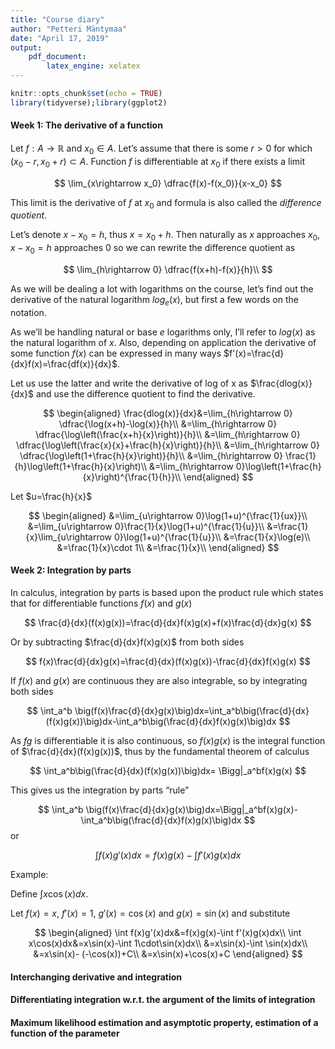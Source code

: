 ```yaml
---
title: "Course diary"
author: "Petteri Mäntymaa"
date: "April 17, 2019"
output:
    pdf_document:
        latex_engine: xelatex
---
```


```r
knitr::opts_chunk$set(echo = TRUE)
library(tidyverse);library(ggplot2)
```

#### Week 1: The derivative of a function

Let $f: A \rightarrow \mathbb{R}$ and $x_0 \in A$. Let's assume that there is some $r>0$ for which $(x_0 - r, x_0 + r) \subset A$. Function $f$ is differentiable at $x_0$ if there exists a limit

$$
\lim_{x\rightarrow x_0} \dfrac{f(x)-f(x_0)}{x-x_0}
$$

This limit is the derivative of $f$ at $x_0$ and formula is also called the *difference quotient*.

Let's denote $x-x_0 = h$, thus $x = x_0 + h$. Then naturally as $x$ approaches $x_0$, $x-x_0 = h$ approaches $0$ so we can rewrite the difference quotient as

$$
\lim_{h\rightarrow 0} \dfrac{f(x+h)-f(x)}{h}\\
$$

As we will be dealing a lot with logarithms on the course, let's find out the derivative of the natural logarithm $log_e(x)$, but first a few words on the notation.

As we'll be handling natural or base $e$ logarithms only, I'll refer to $log(x)$ as the natural logarithm of $x$. Also, depending on application the derivative of some function $f(x)$ can be expressed in many ways $f'(x)=\frac{d}{dx}f(x)=\frac{df(x)}{dx}$. 

Let us use the latter and write the derivative of log of x as $\frac{dlog(x)}{dx}$ and use the difference quotient to find the derivative.

$$
\begin{aligned}
\frac{dlog(x)}{dx}&=\lim_{h\rightarrow 0} \dfrac{\log(x+h)-\log(x)}{h}\\
&=\lim_{h\rightarrow 0} \dfrac{\log\left(\frac{x+h}{x}\right)}{h}\\
&=\lim_{h\rightarrow 0} \dfrac{\log\left(\frac{x}{x}+\frac{h}{x}\right)}{h}\\
&=\lim_{h\rightarrow 0} \dfrac{\log\left(1+\frac{h}{x}\right)}{h}\\
&=\lim_{h\rightarrow 0} \frac{1}{h}\log\left(1+\frac{h}{x}\right)\\
&=\lim_{h\rightarrow 0}\log\left(1+\frac{h}{x}\right)^{\frac{1}{h}}\\
\end{aligned}
$$

Let $u=\frac{h}{x}$

$$
\begin{aligned}
&=\lim_{u\rightarrow 0}\log(1+u)^{\frac{1}{ux}}\\
&=\lim_{u\rightarrow 0}\frac{1}{x}\log(1+u)^{\frac{1}{u}}\\
&=\frac{1}{x}\lim_{u\rightarrow 0}\log(1+u)^{\frac{1}{u}}\\
&=\frac{1}{x}\log(e)\\
&=\frac{1}{x}\cdot 1\\
&=\frac{1}{x}\\
\end{aligned}
$$

#### Week 2: Integration by parts

In calculus, integration by parts is based upon the product rule which states that for differentiable functions $f(x)$ and $g(x)$

$$
\frac{d}{dx}(f(x)g(x))=\frac{d}{dx}f(x)g(x)+f(x)\frac{d}{dx}g(x)
$$

Or by subtracting $\frac{d}{dx}f(x)g(x)$ from both sides

$$
f(x)\frac{d}{dx}g(x)=\frac{d}{dx}(f(x)g(x))-\frac{d}{dx}f(x)g(x)
$$

If $f(x)$ and $g(x)$ are continuous they are also integrable, so by integrating both sides

$$
\int_a^b \big(f(x)\frac{d}{dx}g(x)\big)dx=\int_a^b\big(\frac{d}{dx}(f(x)g(x))\big)dx-\int_a^b\big(\frac{d}{dx}f(x)g(x)\big)dx
$$

As $fg$ is differentiable it is also continuous, so $f(x)g(x)$ is the integral function of $\frac{d}{dx}(f(x)g(x))$, thus by the fundamental theorem of calculus

$$
\int_a^b\big(\frac{d}{dx}(f(x)g(x))\big)dx= \Bigg|_a^bf(x)g(x)
$$

This gives us the integration by parts "rule"

$$
\int_a^b \big(f(x)\frac{d}{dx}g(x)\big)dx=\Bigg|_a^bf(x)g(x)-\int_a^b\big(\frac{d}{dx}f(x)g(x)\big)dx
$$
or

$$
\int f(x)g'(x)dx=f(x)g(x)-\int f'(x)g(x)dx
$$

Example:

Define $\int x\cos(x)dx$.

Let $f(x)=x$, $f'(x)=1$, $g'(x)=\cos(x)$ and $g(x)=\sin(x)$ and substitute

$$
\begin{aligned}
\int f(x)g'(x)dx&=f(x)g(x)-\int f'(x)g(x)dx\\
\int x\cos(x)dx&=x\sin(x)-\int 1\cdot\sin(x)dx\\
&=x\sin(x)-\int \sin(x)dx\\
&=x\sin(x)- (-\cos(x))+C\\
&=x\sin(x)+\cos(x)+C
\end{aligned}
$$

#### Interchanging derivative and integration

#### Differentiating integration w.r.t. the argument of the limits of integration

#### Maximum likelihood estimation and asymptotic property, estimation of a function of the parameter


